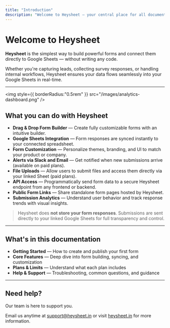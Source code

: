 ```yaml
---
title: "Introduction"
description: "Welcome to Heysheet — your central place for all documentation and guides"
---
```


# Welcome to Heysheet

**Heysheet** is the simplest way to build powerful forms and connect them directly to Google Sheets — without writing any code.

Whether you're capturing leads, collecting survey responses, or handling internal workflows, Heysheet ensures your data flows seamlessly into your Google Sheets in real-time.

---

<img
  style={{ borderRadius:"0.5rem" }}
  src="/images/analytics-dashboard.png"
/>

## What you can do with Heysheet

- **Drag & Drop Form Builder** — Create fully customizable forms with an intuitive builder.
- **Google Sheets Integration** — Form responses are synced instantly to your connected spreadsheet.
- **Form Customization** — Personalize themes, branding, and UI to match your product or company.
- **Alerts via Slack and Email** — Get notified when new submissions arrive (available on paid plans).
- **File Uploads** — Allow users to submit files and access them directly via your linked Sheet (paid plans).
- **API Access** — Programmatically send form data to a secure Heysheet endpoint from any frontend or backend.
- **Public Form Links** — Share standalone form pages hosted by Heysheet.
- **Submission Analytics** — Understand user behavior and track response trends with visual insights.

> Heysheet does **not store your form responses**. Submissions are sent directly to your linked Google Sheets for full transparency and control.

---

## What's in this documentation

- **Getting Started** — How to create and publish your first form
- **Core Features** — Deep dive into form building, syncing, and customization
- **Plans & Limits** — Understand what each plan includes
- **Help & Support** — Troubleshooting, common questions, and guidance

---

## Need help?

Our team is here to support you.

Email us anytime at [support@heysheet.in](support@heysheet.in) or visit [heysheet.in](https://heysheet.in) for more information.